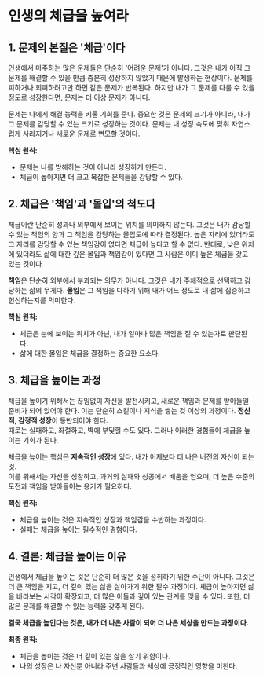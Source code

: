 # 인생의 체급을 높여라

## 1. 문제의 본질은 '체급'이다

인생에서 마주하는 많은 문제들은 단순히 '어려운 문제'가 아니다. 그것은 내가 아직 그 문제를 해결할 수 있을 만큼 충분히 성장하지 않았기 때문에 발생하는 현상이다. 문제를 피하거나 회피하려고만 하면 같은 문제가 반복된다. 하지만 내가 그 문제를 다룰 수 있을 정도로 성장한다면, 문제는 더 이상 문제가 아니다.

문제는 나에게 해결 능력을 키울 기회를 준다. 중요한 것은 문제의 크기가 아니라, 내가 그 문제를 감당할 수 있는 크기로 성장하는 것이다. 문제는 내 성장 속도에 맞춰 자연스럽게 사라지거나 새로운 문제로 변모할 것이다.

**핵심 원칙:**

- 문제는 나를 방해하는 것이 아니라 성장하게 만든다.
- 체급이 높아지면 더 크고 복잡한 문제들을 감당할 수 있다.

## 2. 체급은 '책임'과 '몰입'의 척도다

체급이란 단순히 성과나 외부에서 보이는 위치를 의미하지 않는다. 그것은 내가 감당할 수 있는 책임의 양과 그 책임을 감당하는 몰입도에 따라 결정된다. 높은 자리에 있더라도 그 자리를 감당할 수 있는 책임감이 없다면 체급이 높다고 할 수 없다. 반대로, 낮은 위치에 있더라도 삶에 대한 깊은 몰입과 책임감이 있다면 그 사람은 이미 높은 체급을 갖고 있는 것이다.

**책임**은 단순히 외부에서 부과되는 의무가 아니다. 그것은 내가 주체적으로 선택하고 감당하는 삶의 무게다. **몰입**은 그 책임을 다하기 위해 내가 어느 정도로 내 삶에 집중하고 헌신하는지를 의미한다.

**핵심 원칙:**

- 체급은 눈에 보이는 위치가 아닌, 내가 얼마나 많은 책임을 질 수 있는가로 판단된다.
- 삶에 대한 몰입은 체급을 결정하는 중요한 요소다.

## 3. 체급을 높이는 과정

체급을 높이기 위해서는 끊임없이 자신을 발전시키고, 새로운 책임과 문제를 받아들일 준비가 되어 있어야 한다. 이는 단순히 스킬이나 지식을 쌓는 것 이상의 과정이다. **정신적, 감정적 성장**이 동반되어야 한다.  
때로는 실패하고, 좌절하고, 벽에 부딪힐 수도 있다. 그러나 이러한 경험들이 체급을 높이는 기회가 된다.

체급을 높이는 핵심은 **지속적인 성장**에 있다. 내가 어제보다 더 나은 버전의 자신이 되는 것.  
이를 위해서는 자신을 성찰하고, 과거의 실패와 성공에서 배움을 얻으며, 더 높은 수준의 도전과 책임을 받아들이는 용기가 필요하다.

**핵심 원칙:**

- 체급을 높이는 것은 지속적인 성장과 책임감을 수반하는 과정이다.
- 실패는 체급을 높이는 필수적인 경험이다.

## 4. 결론: 체급을 높이는 이유

인생에서 체급을 높이는 것은 단순히 더 많은 것을 성취하기 위한 수단이 아니다. 그것은 더 큰 책임을 지고, 더 깊이 있는 삶을 살아가기 위한 필수 과정이다. 체급이 높아지면 삶을 바라보는 시각이 확장되고, 더 많은 이들과 깊이 있는 관계를 맺을 수 있다. 또한, 더 많은 문제를 해결할 수 있는 능력을 갖추게 된다.

**결국 체급을 높인다는 것은, 내가 더 나은 사람이 되어 더 나은 세상을 만드는 과정이다.**

**최종 원칙:**

- 체급을 높이는 것은 더 깊이 있는 삶을 살기 위함이다.
- 나의 성장은 나 자신뿐 아니라 주변 사람들과 세상에 긍정적인 영향을 미친다.
